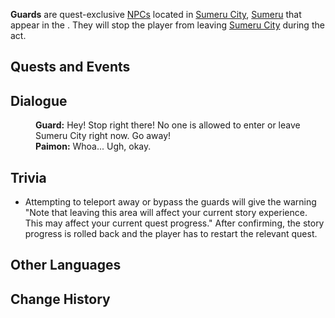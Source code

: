 {{About|the Sumeru NPCs|other uses|Guard (Disambiguation)}}
{{Character Infobox
|type             = Quest NPC
|image            = 
|region           = Sumeru
|location         = Sumeru
|affiliation      = 
|title            = 
}}
'''Guards''' are quest-exclusive [[NPC]]s located in [[Sumeru City]], [[Sumeru]] that appear in the {{Quest|The Coming of the Sabzeruz Festival}}. They will stop the player from leaving [[Sumeru City]] during the act.
<!--
==Location==
<gallery>
NPC Location Guard.png|Guard's location
NPC Location Guard Context.png|Additional context
</gallery>
-->
==Quests and Events==
{{Quests and Events}}

==Dialogue==
{{Dialogue Start}}
:'''Guard:''' Hey! Stop right there! No one is allowed to enter or leave Sumeru City right now. Go away!
:'''Paimon:''' Whoa... Ugh, okay.
{{Dialogue End}}

==Trivia==
* Attempting to teleport away or bypass the guards will give the warning "Note that leaving this area will affect your current story experience. This may affect your current quest progress." After confirming, the story progress is rolled back and the player has to restart the relevant quest.

==Other Languages==
{{Other Languages
|default_hidden = 1
|en      = Guard
|zhs     = 卫兵
|zhs_rm  = Wèibīng
|zht     = 衛兵
|zht_rm  = Wèibīng
|ja      = 衛兵
|ja_rm   = Eihei
|ko      = 경비병
|es      = Guardia
|fr      = Garde
|ru      = Стражник
|th      = ทหารยาม
|th_rm   = Thahan Yam
|vi      = Vệ Binh
|de      = Wache
|id      = Penjaga
|pt      = Guard
|tr      = Muhafız
|it      = Guardia
}}

==Change History==
{{Change History|3.0}}
<!--
==References==
{{Reflist}}
-->